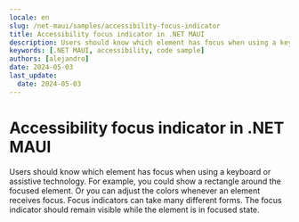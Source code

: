 ```yaml
---
locale: en
slug: /net-maui/samples/accessibility-focus-indicator
title: Accessibility focus indicator in .NET MAUI
description: Users should know which element has focus when using a keyboard or assistive technology.
keywords: [.NET MAUI, accessibility, code sample]
authors: [alejandro]
date: 2024-05-03
last_update:
  date: 2024-05-03
---
```


# Accessibility focus indicator in .NET MAUI

Users should know which element has focus when using a keyboard or assistive technology. For example, you could show a rectangle around the focused element. Or you can adjust the colors whenever an element receives focus. Focus indicators can take many different forms. The focus indicator should remain visible while the element is in focused state.

<CodeSample id="accessibility-focus-indicator" platform="net-maui" locale="en"/>
